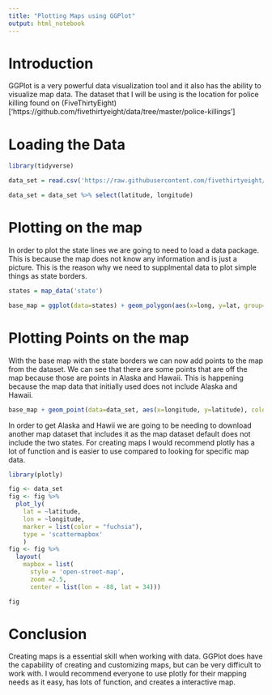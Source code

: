```yaml
---
title: "Plotting Maps using GGPlot"
output: html_notebook
---
```


# Introduction

GGPlot is a very powerful data visualization tool and it also has the ability to visualize map data. The dataset that I will be using is the location for police killing found on (FiveThirtyEight)['https://github.com/fivethirtyeight/data/tree/master/police-killings']

# Loading the Data
```r
library(tidyverse)

data_set = read.csv('https://raw.githubusercontent.com/fivethirtyeight/data/master/police-killings/police_killings.csv')

data_set = data_set %>% select(latitude, longitude)
```

# Plotting on the map

In order to plot the state lines we are going to need to load a data package. This is because the map does not know any information and is just a picture. This is the reason why we need to supplmental data to plot simple things as state borders.
```r
states = map_data('state')

base_map = ggplot(data=states) + geom_polygon(aes(x=long, y=lat, group=group), color = 'white')
```

# Plotting Points on the map
With the base map with the state borders we can now add points to the map from the dataset. We can see that there are some points that are off the map because those are points in Alaska and Hawaii. This is happening because the map data that initially used does not include Alaska and Hawaii. 
```r
base_map + geom_point(data=data_set, aes(x=longitude, y=latitude), color='red')
```

In order to get Alaska and Hawii we are going to be needing to download another map dataset that includes it as the map dataset default does not include the two states. For creating maps I would recommend plotly has a lot of function and is easier to use compared to looking for specific map data.
```r
library(plotly)

fig <- data_set
fig <- fig %>%
  plot_ly(
    lat = ~latitude,
    lon = ~longitude,
    marker = list(color = "fuchsia"),
    type = 'scattermapbox'
    ) 
fig <- fig %>%
  layout(
    mapbox = list(
      style = 'open-street-map',
      zoom =2.5,
      center = list(lon = -88, lat = 34))) 

fig
```

# Conclusion

Creating maps is a essential skill when working with data. GGPlot does have the capability of creating and customizing maps, but can be very difficult to work with. I would recommend everyone to use plotly for their mapping needs as it easy, has lots of function, and creates a interactive map.
